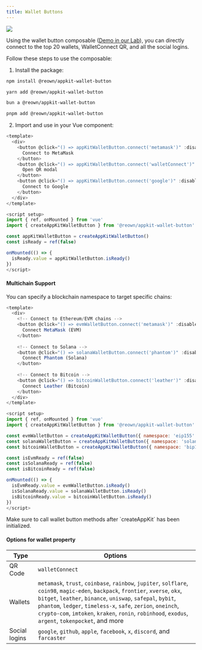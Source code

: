 ```yaml
---
title: Wallet Buttons
---
```


<Frame>
  <img src="/images/assets/walletButtons.jpg" />
</Frame>

Using the wallet button composable ([Demo in our Lab](https://appkit-lab.reown.com/library/wagmi-wallet-button/)), you can directly connect to the top 20 wallets, WalletConnect QR, and all the social logins.

Follow these steps to use the composable:

1. Install the package:

<CodeGroup>

```bash npm
npm install @reown/appkit-wallet-button
```

```bash Yarn
yarn add @reown/appkit-wallet-button
```

```bash Bun
bun a @reown/appkit-wallet-button
```

```bash pnpm
pnpm add @reown/appkit-wallet-button
```

</CodeGroup>

2. Import and use in your Vue component:

```javascript
<template>
  <div>
    <button @click="() => appKitWalletButton.connect('metamask')" :disabled="!isReady">
      Connect to MetaMask
    </button>
    <button @click="() => appKitWalletButton.connect('walletConnect')" :disabled="!isReady">
      Open QR modal
    </button>
    <button @click="() => appKitWalletButton.connect('google')" :disabled="!isReady">
      Connect to Google
    </button>
  </div>
</template>

<script setup>
import { ref, onMounted } from 'vue'
import { createAppKitWalletButton } from '@reown/appkit-wallet-button'

const appKitWalletButton = createAppKitWalletButton()
const isReady = ref(false)

onMounted(() => {
  isReady.value = appKitWalletButton.isReady()
})
</script>
```

#### Multichain Support

You can specify a blockchain namespace to target specific chains:

```javascript
<template>
  <div>
    <!-- Connect to Ethereum/EVM chains -->
    <button @click="() => evmWalletButton.connect('metamask')" :disabled="!isEvmReady">
      Connect MetaMask (EVM)
    </button>
    
    <!-- Connect to Solana -->
    <button @click="() => solanaWalletButton.connect('phantom')" :disabled="!isSolanaReady">
      Connect Phantom (Solana)
    </button>
    
    <!-- Connect to Bitcoin -->
    <button @click="() => bitcoinWalletButton.connect('leather')" :disabled="!isBitcoinReady">
      Connect Leather (Bitcoin)
    </button>
  </div>
</template>

<script setup>
import { ref, onMounted } from 'vue'
import { createAppKitWalletButton } from '@reown/appkit-wallet-button'

const evmWalletButton = createAppKitWalletButton({ namespace: 'eip155' })
const solanaWalletButton = createAppKitWalletButton({ namespace: 'solana' })
const bitcoinWalletButton = createAppKitWalletButton({ namespace: 'bip122' })

const isEvmReady = ref(false)
const isSolanaReady = ref(false)
const isBitcoinReady = ref(false)

onMounted(() => {
  isEvmReady.value = evmWalletButton.isReady()
  isSolanaReady.value = solanaWalletButton.isReady()
  isBitcoinReady.value = bitcoinWalletButton.isReady()
})
</script>
```

<Note>
  Make sure to call wallet button methods after `createAppKit` has been initialized.
</Note>

#### Options for wallet property

| Type          | Options                                                                                                                                                                                                                                                                                                                                                                       |
| ------------- | ----------------------------------------------------------------------------------------------------------------------------------------------------------------------------------------------------------------------------------------------------------------------------------------------------------------------------------------------------------------------------- |
| QR Code       | `walletConnect`                                                                                                                                                                                                                                                                                                                                                               |
| Wallets       | `metamask`, `trust`, `coinbase`, `rainbow`, `jupiter`, `solflare`, `coin98`, `magic-eden`, `backpack`, `frontier`, `xverse`, `okx`, `bitget`, `leather`, `binance`, `uniswap`, `safepal`, `bybit`, `phantom`, `ledger`, `timeless-x`, `safe`, `zerion`, `oneinch`, `crypto-com`, `imtoken`, `kraken`, `ronin`, `robinhood`, `exodus`, `argent`, `tokenpocket`, and more |
| Social logins | `google`, `github`, `apple`, `facebook`, `x`, `discord`, and `farcaster`                                                                                                                                                                                                                                                                                                      |
